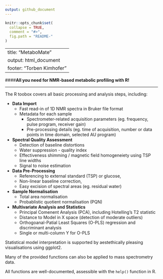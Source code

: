 ```yaml
---
output: github_document
---
```


<!-- README.md is generated from README.Rmd. Please edit that file -->

```r
knitr::opts_chunk$set(
  collapse = TRUE,
  comment = "#>",
  fig.path = "README-"
)
```

---
title: "MetaboMate"
output: html_document
footer: "Torben Kimhofer"
---

####**All you need for NMR-based metabolic profiling with R!**


***

The R toobox covers all basic processing and analysis steps, including:

* **Data Import**
    * Fast read-in of 1D NMR spectra in Bruker file format
    * Metadata for each sample
        * Spectrometer-related acquisition parameters (eg. frequency, pulse program, receiver gain)
        * Pre-processing details (eg. time of acquisition, number or data points in time domain, selected AU program)
        
        

* **Spectral Quality Assessment**
    * Detection of baseline distortions 
    * Water suppression - quality index
    * Effectiveness shimming / magnetic field homogeneiety using TSP line widths
    * Signal to noise estimation

* **Data Pre-Processing** 
    * Referencing to external standard (TSP) or glucose, 
    * Non-linear baseline correction, 
    * Easy excision of spectral areas (eg. residual water) 

* **Sample Normalisation**
    * Total area normalisation
    * Probablistic quotient normalisation (PQN)
  
* **Multivariate Analysis and Statistics**
    * Principal Comenent Analysis (PCA), including Hotelling's T2 statistic
    * Distance to Model in X space (detection of moderate outliers)
    * Orthogoanal-Patial Least Squares (O-PLS) regression and discriminant analysis
    * Single or multi-column Y for O-PLS


Statistical model interpretation is supported by aestethically pleasing visualisations using ggplot2.

Many of the provided functions can also be applied to mass spectrometry data. 

All functions are well-documented, assessible with the `help()` function in R.

